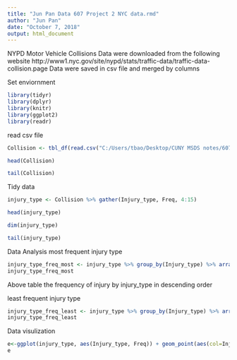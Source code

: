 ---
title: "Jun Pan Data 607 Project 2 NYC data.rmd"
author: "Jun Pan"
date: "October 7, 2018"
output: html_document
---


NYPD Motor Vehicle Collisions Data were downloaded from the following website
http://www1.nyc.gov/site/nypd/stats/traffic-data/traffic-data-collision.page
Data were saved in csv file and merged by columns

Set enviornment
```{r}
library(tidyr)
library(dplyr)
library(knitr)
library(ggplot2)
library(readr)
```

read csv file

```{r}
Collision <- tbl_df(read.csv("C:/Users/tbao/Desktop/CUNY MSDS notes/607/week 6/project 2/NY PD data/NYPD_Motor_Vehicle_Collisions.csv", stringsAsFactors = FALSE, check.names = FALSE))
```

```{r}
head(Collision)
```
```{r}
tail(Collision)
```


Tidy data 
```{r}

injury_type <- Collision %>% gather(Injury_type, Freq, 4:15)

```

```{r}
head(injury_type)
```

```{r}
dim(injury_type)
```
```{r}
tail(injury_type)
```

 
Data Analysis
most frequent injury type
```{r}
injury_type_freq_most <- injury_type %>% group_by(Injury_type) %>% arrange(-Freq) %>% filter(row_number()==1)
injury_type_freq_most
```
Above table the frequency of injury by injury_type in descending order

least frequent injury type
```{r}
injury_type_freq_least <- injury_type %>% group_by(Injury_type) %>% arrange(Freq) %>% filter(row_number()==1)
injury_type_freq_least
```
Data visulization
```{r}
e<-ggplot(injury_type, aes(Injury_type, Freq)) + geom_point(aes(col=Injury_type, size=Freq)) 
e
```


